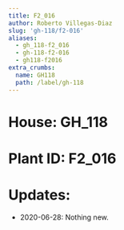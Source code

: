```yaml
---
title: F2_016
author: Roberto Villegas-Diaz
slug: 'gh-118/f2-016'
aliases:
  - gh_118-f2_016
  - gh-118-f2-016
  - gh118-f2016
extra_crumbs:
  name: GH118
  path: /label/gh-118
---
```


# **House**: GH_118
# **Plant ID**: F2_016
# **Updates**: 
 - 2020-06-28: Nothing new.

